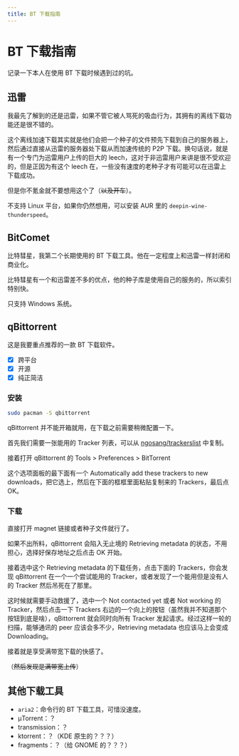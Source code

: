 ```yaml
---
title: BT 下载指南
---
```


# BT 下载指南


<Metadata author="swwind" time="2019-10-12" tags="bt" />

记录一下本人在使用 BT 下载时候遇到过的坑。

## 迅雷

我最先了解到的还是迅雷，如果不管它被人骂死的吸血行为，其拥有的离线下载功能还是很不错的。

这个离线加速下载其实就是他们会把一个种子的文件预先下载到自己的服务器上，然后通过直接从迅雷的服务器处下载从而加速传统的 P2P 下载。换句话说，就是有一个专门为迅雷用户上传的巨大的 leech，这对于非迅雷用户来讲是很不受欢迎的，但是正因为有这个 leech 在，一些没有速度的老种子才有可能可以在迅雷上下载成功。

但是你不氪金就不要想用这个了（~~以及开车~~）。

不支持 Linux 平台，如果你仍然想用，可以安装 AUR 里的 `deepin-wine-thunderspeed`。

## BitComet

比特彗星，我第二个长期使用的 BT 下载工具。他在一定程度上和迅雷一样封闭和商业化。

比特彗星有一个和迅雷差不多的优点，他的种子库是使用自己的服务的，所以索引特别快。

只支持 Windows 系统。

## qBittorrent

这是我要重点推荐的一款 BT 下载软件。

- [x] 跨平台
- [x] 开源
- [x] 纯正简洁

### 安装

```bash
sudo pacman -S qbittorrent
```

qBittorrent 并不能开箱就用，在下载之前需要稍微配置一下。

首先我们需要一张能用的 Tracker 列表，可以从 [ngosang/trackerslist][trackerslist] 中复制。

接着打开 qBittorrent 的 Tools > Preferences > BitTorrent

这个选项面板的最下面有一个 Automatically add these trackers to new downloads，把它选上，然后在下面的框框里面粘贴复制来的 Trackers，最后点 OK。

### 下载

直接打开 magnet 链接或者种子文件就行了。

如果不出所料，qBittorrent 会陷入无止境的 Retrieving metadata 的状态，不用担心，选择好保存地址之后点击 OK 开始。

接着选中这个 Retrieving metadata 的下载任务，点击下面的 Trackers，你会发现 qBittorrent 在一个一个尝试能用的 Tracker，或者发现了一个能用但是没有人的 Tracker 然后吊死在了那里。

这时候就需要手动救援了，选中一个 Not contacted yet 或者 Not working 的 Tracker，然后点击一下 Trackers 右边的一个向上的按钮（虽然我并不知道那个按钮到底是啥），qBittorrent 就会同时向所有 Tracker 发起请求。经过这样一轮的扫描，能够通讯的 peer 应该会多不少，Retrieving metadata 也应该马上会变成 Downloading。

接着就是享受满带宽下载的快感了。

（~~然后发现是满带宽上传~~）

## 其他下载工具

- `aria2`：命令行的 BT 下载工具，可惜没速度。
- μTorrent：？
- transmission：？
- ktorrent：？（KDE 原生的？？？）
- fragments：？（给 GNOME 的？？？）

[trackerslist]: https://github.com/ngosang/trackerslist
